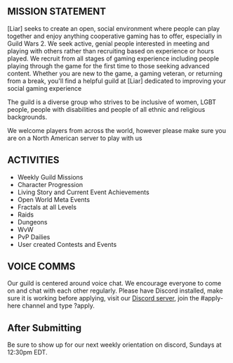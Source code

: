 ---
---

<Title level={1} type="danger">Before you apply!</Title>

## MISSION STATEMENT

[Liar] seeks to create an open, social environment where people can play together and enjoy anything cooperative gaming has to offer, especially in Guild Wars 2. We seek active, genial people interested in meeting and playing with others rather than recruiting based on experience or hours played. We recruit from all stages of gaming experience including people playing through the game for the first time to those seeking advanced content. Whether you are new to the game, a gaming veteran, or returning from a break, you'll find a helpful guild at [Liar] dedicated to improving your social gaming experience

The guild is a diverse group who strives to be inclusive of women, LGBT people, people with disabilities and people of all ethnic and religious backgrounds.

W‍e welcome players from across the world, however please make sure you are on a North American server to play with us

## ACTIVITIES

* Weekly Guild Missions
* Character Progression
* Living Story and Current Event Achievements
* Open World Meta Events
* Fractals at all Levels
* Raids
* Dungeons
* WvW
* PvP Dailies
* User created Contests and Events

## VOICE COMMS

Our guild is centered around voice chat. We encourage everyone to come on and chat with each other regularly. Please have Discord installed, make sure it is working before applying, visit our [Discord server](http://discord.gg/rvENckg), join the #apply-here channel and type ?apply.

## After Submitting
Be sure to show up for our next weekly orientation on discord, Sundays at 12:30pm EDT.
